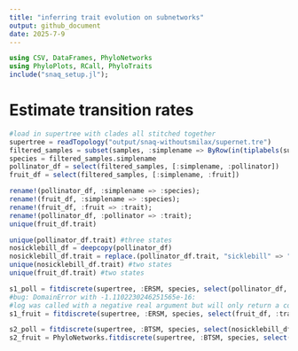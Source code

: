 ```yaml
---
title: "inferring trait evolution on subnetworks"
output: github_document
date: 2025-7-9
---
```


```julia
using CSV, DataFrames, PhyloNetworks
using PhyloPlots, RCall, PhyloTraits
include("snaq_setup.jl");
```

# Estimate transition rates

```julia
#load in supertree with clades all stitched together
supertree = readTopology("output/snaq-withoutsmilax/supernet.tre")
filtered_samples = subset(samples, :simplename => ByRow(in(tiplabels(supertree))))
species = filtered_samples.simplename
pollinator_df = select(filtered_samples, [:simplename, :pollinator])
fruit_df = select(filtered_samples, [:simplename, :fruit])

rename!(pollinator_df, :simplename => :species);
rename!(fruit_df, :simplename => :species);
rename!(fruit_df, :fruit => :trait);
rename!(pollinator_df, :pollinator => :trait);
unique(fruit_df.trait)

unique(pollinator_df.trait) #three states
nosicklebill_df = deepcopy(pollinator_df)
nosicklebill_df.trait = replace.(pollinator_df.trait, "sicklebill" => "hummingbird")
unique(nosicklebill_df.trait) #two states
unique(fruit_df.trait) #two states
```

```julia
s1_poll = fitdiscrete(supertree, :ERSM, species, select(pollinator_df, :trait); optimizeQ=true)
#bug: DomainError with -1.1102230246251565e-16:
#log was called with a negative real argument but will only return a complex result if called with a complex argument
s1_fruit = fitdiscrete(supertree, :ERSM, species, select(fruit_df, :trait); optimizeQ=true) #all rates equal to α=0.69657.

s2_poll = fitdiscrete(supertree, :BTSM, species, select(nosicklebill_df, :trait); optimizeQ=true)
s2_fruit = PhyloNetworks.fitdiscrete(supertree, :BTSM, species, select(fruit_df, :trait); optimizeQ=true)
```
